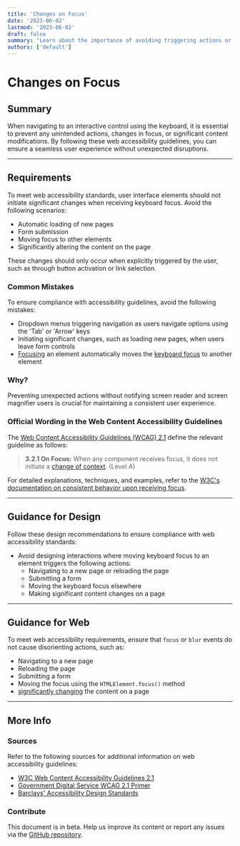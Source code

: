 ```yaml
---
title: 'Changes on Focus'
date: '2023-06-02'
lastmod: '2023-06-02'
draft: false
summary: "Learn about the importance of avoiding triggering actions or moving focus when navigating to an interactive control with the keyboard. Follow these web accessibility guidelines to provide a seamless user experience."
authors: ['default']
---
```


# Changes on Focus

## Summary

When navigating to an interactive control using the keyboard, it is essential to prevent any unintended actions, changes in focus, or significant content modifications. By following these web accessibility guidelines, you can ensure a seamless user experience without unexpected disruptions.

---

## Requirements

To meet web accessibility standards, user interface elements should not initiate significant changes when receiving keyboard focus. Avoid the following scenarios:

- Automatic loading of new pages
- Form submission
- Moving focus to other elements
- Significantly altering the content on the page

These changes should only occur when explicitly triggered by the user, such as through button activation or link selection.

### Common Mistakes

To ensure compliance with accessibility guidelines, avoid the following mistakes:

- Dropdown menus triggering navigation as users navigate options using the 'Tab' or 'Arrow' keys
- Initiating significant changes, such as loading new pages, when users leave form controls
- [Focusing](/playbook/definitions#keyboard-focus) an element automatically moves the [keyboard focus](/playbook/definitions#keyboard-focus) to another element

### Why?

Preventing unexpected actions without notifying screen reader and screen magnifier users is crucial for maintaining a consistent user experience.

### Official Wording in the Web Content Accessibility Guidelines

The [Web Content Accessibility Guidelines (WCAG) 2.1](https://www.w3.org/TR/WCAG21/) define the relevant guideline as follows:

> **3.2.1 On Focus:** When any component receives focus, it does not initiate a [change of context](https://www.w3.org/TR/UNDERSTANDING-WCAG20/consistent-behavior-receive-focus.html#context-changedef). (Level A)

For detailed explanations, techniques, and examples, refer to the [W3C's documentation on consistent behavior upon receiving focus](https://www.w3.org/TR/UNDERSTANDING-WCAG20/consistent-behavior-receive-focus.html).

---

## Guidance for Design

Follow these design recommendations to ensure compliance with web accessibility standards:

- Avoid designing interactions where moving keyboard focus to an element triggers the following actions:
  - Navigating to a new page or reloading the page
  - Submitting a form
  - Moving the keyboard focus elsewhere
  - Making significant content changes on a page

---

## Guidance for Web

To meet web accessibility requirements, ensure that `focus` or `blur` events do not cause disorienting actions, such as:

- Navigating to a new page
- Reloading the page
- Submitting a form
- Moving the focus using the `HTMLElement.focus()` method
- [significantly changing](https://www.w3.org/TR/UNDERSTANDING-WCAG20/consistent-behavior-receive-focus.html#context-changedef) the content on a page

---

## More Info

### Sources

Refer to the following sources for additional information on web accessibility guidelines:

- [W3C Web Content Accessibility Guidelines 2.1](https://www.w3.org/TR/WCAG21/)
- [Government Digital Service WCAG 2.1 Primer](https://alphagov.github.io/wcag-primer/)
- [Barclays' Accessibility Design Standards](https://home.barclays/who-we-are/our-suppliers/our-requirements-of-external-suppliers/)

### Contribute

This document is in beta. Help us improve its content or report any issues via the [GitHub repository](https://github.com/web-accessibility-io/web-accessibility.io).
